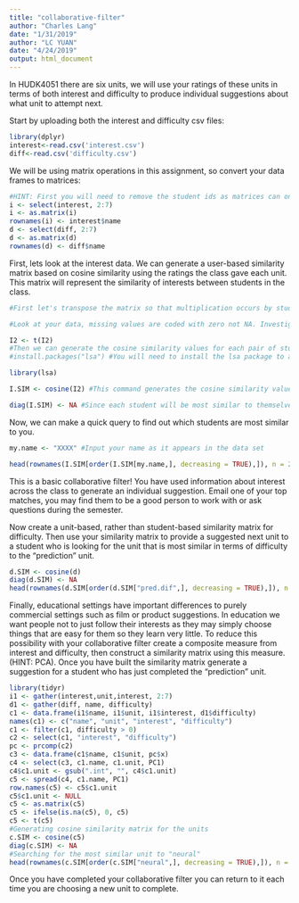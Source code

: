 ```yaml
---
title: "collaborative-filter"
author: "Charles Lang"
date: "1/31/2019"
author: "LC YUAN"
date: "4/24/2019"
output: html_document
---
```


In HUDK4051 there are six units, we will use your ratings of these units in terms of both interest and difficulty to produce individual suggestions about what unit to attempt next.

Start by uploading both the interest and difficulty csv files:
```r
library(dplyr) 
interest<-read.csv('interest.csv')
diff<-read.csv('difficulty.csv')

```

We will be using matrix operations in this assignment, so convert your data frames to matrices:
```r
#HINT: First you will need to remove the student ids as matrices can only contain one data type. You will then need to rename your row names with the student ids.
i <- select(interest, 2:7)
i <- as.matrix(i)
rownames(i) <- interest$name
d <- select(diff, 2:7)
d <- as.matrix(d)
rownames(d) <- diff$name
```

First, lets look at the interest data. We can generate a user-based similarity matrix based on cosine similarity using the ratings the class gave each unit. This matrix will represent the similarity of interests between students in the class.
```r
#First let's transpose the matrix so that multiplication occurs by students rather than units.

#Look at your data, missing values are coded with zero not NA. Investigate cosine similarity and decide whether your missing values should be coded with zeros or NAs. Explain your choice.

I2 <- t(I2)
#Then we can generate the cosine similarity values for each pair of students
#install.packages("lsa") #You will need to install the lsa package to access the cosine command.

library(lsa)

I.SIM <- cosine(I2) #This command generates the cosine similarity values as a new matrix. Click on I.SIM in the Global Environment pane to see what it looks like.

diag(I.SIM) <- NA #Since each student will be most similar to themselves we want to remove that information
```

Now, we can make a quick query to find out which students are most similar to you. 
```r
my.name <- "XXXX" #Input your name as it appears in the data set

head(rownames(I.SIM[order(I.SIM[my.name,], decreasing = TRUE),]), n = 2) #This code orders the column of the matrix corresponding to your UNI according to similarity and returns the top two UNI ids for the students who's interests are most similar to yours
```

This is a basic collaborative filter! You have used information about interest across the class to generate an individual suggestion. Email one of your top matches, you may find them to be a good person to work with or ask questions during the semester.

Now create a unit-based, rather than student-based similarity matrix for difficulty. Then use your similarity matrix to provide a suggested next unit to a student who is looking for the unit that is most similar in terms of difficulty to the "prediction" unit. 
```r
d.SIM <- cosine(d)
diag(d.SIM) <- NA
head(rownames(d.SIM[order(d.SIM["pred.dif",], decreasing = TRUE),]), n = 1) 
```

Finally, educational settings have important differences to purely commercial settings such as film or product suggestions. In education we want people not to just follow their interests as they may simply choose things that are easy for them so they learn very little. To reduce this possibility with your collaborative filter create a composite measure from interest and difficulty, then construct a similarity matrix using this measure. (HINT: PCA). Once you have built the similarity matrix generate a suggestion for a student who has just completed the "prediction" unit.

```r
library(tidyr)
i1 <- gather(interest,unit,interest, 2:7)
d1 <- gather(diff, name, difficulty)
c1 <- data.frame(i1$name, i1$unit, i1$interest, d1$difficulty)
names(c1) <- c("name", "unit", "interest", "difficulty")
c1 <- filter(c1, difficulty > 0)
c2 <- select(c1, "interest", "difficulty")
pc <- prcomp(c2)
c3 <- data.frame(c1$name, c1$unit, pc$x)
c4 <- select(c3, c1.name, c1.unit, PC1)
c4$c1.unit <- gsub(".int", "", c4$c1.unit)
c5 <- spread(c4, c1.name, PC1)
row.names(c5) <- c5$c1.unit
c5$c1.unit <- NULL
c5 <- as.matrix(c5)
c5 <- ifelse(is.na(c5), 0, c5)
c5 <- t(c5)
#Generating cosine similarity matrix for the units
c.SIM <- cosine(c5)
diag(c.SIM) <- NA
#Searching for the most similar unit to "neural"
head(rownames(c.SIM[order(c.SIM["neural",], decreasing = TRUE),]), n = 1)
```

Once you have completed your collaborative filter you can return to it each time you are choosing a new unit to complete.
